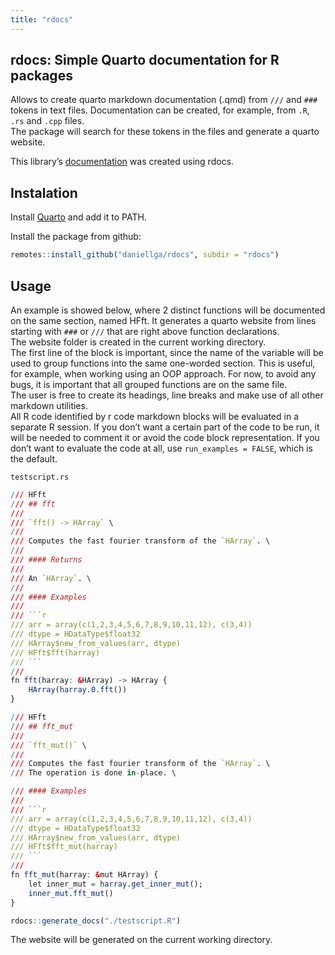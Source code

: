 ```yaml
---
title: "rdocs"
---
```


## rdocs: Simple Quarto documentation for R packages 

Allows to create quarto markdown documentation (.qmd) from `///` and `###` tokens in text files. Documentation can be created, for example, from `.R`, `.rs` and 
`.cpp` files. \
The package will search for these tokens in the files and generate a quarto website.

This library's [documentation](https://daniellga.github.io/rdocs/) was created using rdocs.

## Instalation

Install [Quarto](https://quarto.org/) and add it to PATH.

Install the package from github:
```r
remotes::install_github("daniellga/rdocs", subdir = "rdocs")
```

## Usage

An example is showed below, where 2 distinct functions will be documented on the same section, named HFft. 
It generates a quarto website from lines starting with `###` or `///` that are right above function declarations. \
The website folder is created in the current working directory. \
The first line of the block is important, since the name of the variable will be used to group functions into the
same one-worded section. This is useful, for example, when working using an OOP approach. For now, to avoid any
bugs, it is important that all grouped functions are on the same file. \
The user is free to create its headings, line breaks and make use of all other markdown utilities. \
All R code identified by r code markdown blocks will be evaluated in a separate R session. If you don't want a certain part of the
code to be run, it will be needed to comment it or avoid the code block representation. If you don't want to evaluate
the code at all, use `run_examples = FALSE`, which is the default.

`testscript.rs`
```r
/// HFft
/// ## fft
///
/// `fft() -> HArray` \
///
/// Computes the fast fourier transform of the `HArray`. \
///
/// #### Returns
///
/// An `HArray`. \
///
/// #### Examples
///
/// ```r
/// arr = array(c(1,2,3,4,5,6,7,8,9,10,11,12), c(3,4))
/// dtype = HDataType$float32
/// HArray$new_from_values(arr, dtype)
/// HFft$fft(harray)
/// ```
///
fn fft(harray: &HArray) -> HArray {
    HArray(harray.0.fft())
}

/// HFft
/// ## fft_mut
///
/// `fft_mut()` \
///
/// Computes the fast fourier transform of the `HArray`. \
/// The operation is done in-place. \

/// #### Examples
///
/// ```r
/// arr = array(c(1,2,3,4,5,6,7,8,9,10,11,12), c(3,4))
/// dtype = HDataType$float32
/// HArray$new_from_values(arr, dtype)
/// HFft$fft_mut(harray)
/// ```
///
fn fft_mut(harray: &mut HArray) {
    let inner_mut = harray.get_inner_mut();
    inner_mut.fft_mut()
}
```

```r
rdocs::generate_docs("./testscript.R")
```

The website will be generated on the current working directory.
